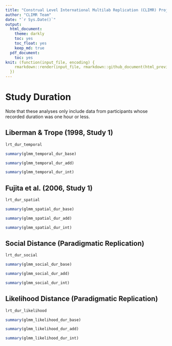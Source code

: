 ```yaml
---
title: "Construal Level International Multilab Replication (CLIMR) Project: Analysis of Study Duration as a Moderator"
author: "CLIMR Team"
date: "`r Sys.Date()`"
output:
  html_document:
    theme: darkly
    toc: yes
    toc_float: yes
    keep_md: true
  pdf_document:
    toc: yes
knit: (function(input_file, encoding) {
    rmarkdown::render(input_file, rmarkdown::github_document(html_preview = FALSE), encoding = encoding, output_dir = "./reports/")
  })
---
```


# Study Duration

Note that these analyses only include data from participants whose recorded
duration was one hour or less.

## Liberman & Trope (1998, Study 1)

```r
lrt_dur_temporal
```

```r
summary(glmm_temporal_dur_base)
```

```r
summary(glmm_temporal_dur_add)
```

```r
summary(glmm_temporal_dur_int)
```

## Fujita et al. (2006, Study 1)

```r
lrt_dur_spatial
```

```r
summary(glmm_spatial_dur_base)
```

```r
summary(glmm_spatial_dur_add)
```

```r
summary(glmm_spatial_dur_int)
```

## Social Distance (Paradigmatic Replication)

```r
lrt_dur_social
```

```r
summary(glmm_social_dur_base)
```

```r
summary(glmm_social_dur_add)
```

```r
summary(glmm_social_dur_int)
```

## Likelihood Distance (Paradigmatic Replication)

```r
lrt_dur_likelihood
```

```r
summary(glmm_likelihood_dur_base)
```

```r
summary(glmm_likelihood_dur_add)
```

```r
summary(glmm_likelihood_dur_int)
```
